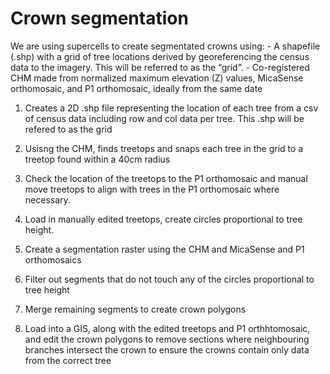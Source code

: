 # Crown segmentation 

We are using supercells to create segmentated crowns using:
  - A shapefile (.shp) with a grid of tree locations derived by georeferencing the census data to the imagery. This will be referred to as the “grid”. 
  - Co-registered CHM made from normalized maximum  elevation (Z) values, MicaSense orthomosaic, and P1 orthomosaic, ideally from the same date 



1. Creates a 2D .shp file representing the location of each tree from a csv of census data including row and col data per tree. This .shp will be refered to as the grid 

2.  Usisng the CHM, finds treetops and snaps each tree in the grid to a treetop found within a 40cm radius 

3. Check the location of the treetops to the P1 orthomosaic and manual move treetops to align with trees in the P1 orthomosaic where necessary. 

4. Load in manually edited treetops, create circles proportional to tree height. 

5. Create a segmentation raster using the CHM and MicaSense and P1 orthomosaics 

6. Filter out segments that do not touch any of the circles proportional to tree height 

7. Merge remaining segments to create crown polygons 

8. Load into a GIS, along with the edited treetops and P1 orthhtomosaic, and edit the crown polygons to remove sections where neighbouring branches intersect the crown to ensure the crowns contain only data from the correct tree 